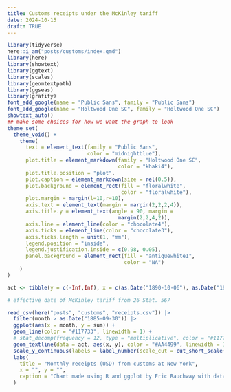 ```yaml
---
title: Customs receipts under the McKinley tariff
date: 2024-10-15
draft: TRUE
---
```


```r
library(tidyverse)
here::i_am("posts/customs/index.qmd")
library(here)
library(showtext)
library(ggtext)
library(scales)
library(geomtextpath)
library(ggseas)
library(grafify)
font_add_google(name = "Public Sans", family = "Public Sans")
font_add_google(name = "Holtwood One SC", family = "Holtwood One SC")
showtext_auto()
## make some choices for how we want the graph to look
theme_set(
  theme_void() +
    theme(
      text = element_text(family = "Public Sans", 
                          color = "midnightblue"),
      plot.title = element_markdown(family = "Holtwood One SC", 
                                    color = "khaki4"),
      plot.title.position = "plot",
      plot.caption = element_markdown(size = rel(0.5)),
      plot.background = element_rect(fill = "floralwhite",
                                     color = "floralwhite"),
      plot.margin = margin(l=10,r=10),
      axis.text = element_text(margin = margin(2,2,2,4)),
      axis.title.y = element_text(angle = 90, margin =
                                    margin(2,2,4,2)),
      axis.line = element_line(color = "chocolate4"),
      axis.ticks = element_line(color = "chocolate3"),
      axis.ticks.length = unit(1, "mm"),
      legend.position = "inside",
      legend.justification.inside = c(0.98, 0.05),
      panel.background = element_rect(fill = "antiquewhite1",
                                      color = "NA")
    )
)

act <- tibble(y = c(-Inf,Inf), x = c(as.Date("1890-10-06"), as.Date("1890-10-06")))

# effective date of McKinley tariff from 26 Stat. 567

read_csv(here("posts", "customs", "receipts.csv")) |>
  filter(month > as.Date("1885-09-30")) |>
  ggplot(aes(x = month, y = sum)) +
  geom_line(color = "#117733", linewidth = 1) +
  # stat_decomp(frequency = 12, type = "multiplicative", color = "#117733", linewidth = 1) +
  geom_textline(data = act, aes(x, y), color = "#AA4499", linewidth = 1, label = "McKinley Tariff takes effect", hjust = 0.2, family = "Public Sans", fontface = "bold") +
  scale_y_continuous(labels = label_number(scale_cut = cut_short_scale())) +
  labs(
    title = "Monthly receipts (USD) from customs at New York",
    x = "", y = "", 
    caption = "Chart made using R and ggplot by Eric Rauchway with data from *Annual Report of the Secretary of the Treasury for the year 1893.*"
  )
```

